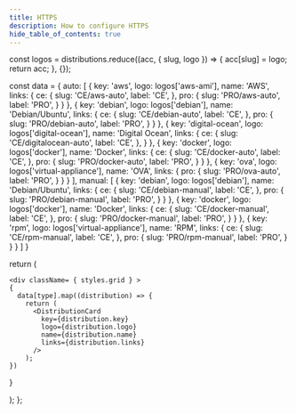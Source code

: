 ```yaml
---
title: HTTPS
description: How to configure HTTPS
hide_table_of_contents: true
---
```




  const logos = distributions.reduce((acc, { slug, logo }) => {
    acc[slug] = logo;
    return acc;
  }, {});

  const data = {
    auto: [
      {
        key: 'aws',
        logo: logos['aws-ami'],
        name: 'AWS',
        links: {
          ce: {
            slug: 'CE/aws-auto',
            label: 'CE',
          },
          pro: {
            slug: 'PRO/aws-auto',
            label: 'PRO',
          }
        }
      },
      {
        key: 'debian',
        logo: logos['debian'],
        name: 'Debian/Ubuntu',
        links: {
          ce: {
            slug: 'CE/debian-auto',
            label: 'CE',
          },
          pro: {
            slug: 'PRO/debian-auto',
            label: 'PRO',
          }
        }
      },
      {
        key: 'digital-ocean',
        logo: logos['digital-ocean'],
        name: 'Digital Ocean',
        links: {
          ce: {
            slug: 'CE/digitalocean-auto',
            label: 'CE',
          },
        }
      },
      {
        key: 'docker',
        logo: logos['docker'],
        name: 'Docker',
        links: {
          ce: {
            slug: 'CE/docker-auto',
            label: 'CE',
          },
          pro: {
            slug: 'PRO/docker-auto',
            label: 'PRO',
          }
        }
      },
      {
        key: 'ova',
        logo: logos['virtual-appliance'],
        name: 'OVA',
        links: {
          pro: {
            slug: 'PRO/ova-auto',
            label: 'PRO',
          }
        }
      }
    ],
    manual: [
      {
        key: 'debian',
        logo: logos['debian'],
        name: 'Debian/Ubuntu',
        links: {
          ce: {
            slug: 'CE/debian-manual',
            label: 'CE',
          },
          pro: {
            slug: 'PRO/debian-manual',
            label: 'PRO',
          }
        }
      },
      {
        key: 'docker',
        logo: logos['docker'],
        name: 'Docker',
        links: {
          ce: {
            slug: 'CE/docker-manual',
            label: 'CE',
          },
          pro: {
            slug: 'PRO/docker-manual',
            label: 'PRO',
          }
        }
      },
      {
        key: 'rpm',
        logo: logos['virtual-appliance'],
        name: 'RPM',
        links: {
          ce: {
            slug: 'CE/rpm-manual',
            label: 'CE',
          },
          pro: {
            slug: 'PRO/rpm-manual',
            label: 'PRO',
          }
        }
      }
    ]
  }

  return (

    <div className= { styles.grid } >
    {
      data[type].map((distribution) => {
        return (
          <DistributionCard
            key={distribution.key}
            logo={distribution.logo}
            name={distribution.name}
            links={distribution.links}
          />
        );
    })

}

</div>

);
};

<Tabs>
  <TabItem value="auto" label="Automatic configuration" default>
    <DistributionCardWrapper type="auto" />
  </TabItem>
  <TabItem value="manual" label="Manual configuration">
    <DistributionCardWrapper type="manual" />
  </TabItem>
</Tabs>
